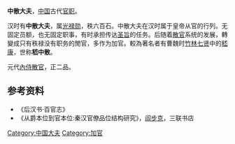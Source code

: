 '''中散大夫'''，[[中国|中国]]古代[[官职|官职]]。

汉时有'''中散大夫'''，属[[光禄勋|光禄勋]]，秩六百石。中散大夫在汉时属于皇帝从官的行列。无固定员额，也无固定职事，有时承担传达[[圣旨|圣旨]]的任务。后随着[[散官|散官]]系统的发展，轉變成只有秩禄没有职务的閒官，多作为加官。較為著名者有曹魏时[[竹林七贤|竹林七贤]]中的[[嵇康|嵇康]]，世称'''嵇中散'''。

元代[[宦官|內侍]][[散官|散官]]，正二品。

==参考资料==
*《后汉书·百官志》
*《从爵本位到官本位:秦汉官僚品位结构研究》，[[阎步克|阎步克]]，三联书店

[[Category:中国大夫|Category:中国大夫]]
[[Category:加官|Category:加官]]
